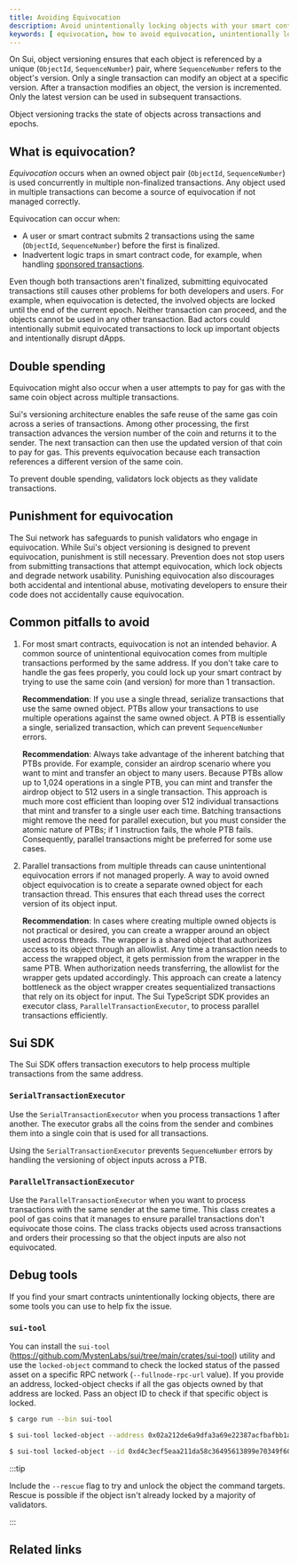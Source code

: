 ```yaml
---
title: Avoiding Equivocation
description: Avoid unintentionally locking objects with your smart contract logic. 
keywords: [ equivocation, how to avoid equivocation, unintentionally locking objects, accidentally locking objects ]
---
```


On Sui, object versioning ensures that each object is referenced by a unique (`ObjectId`, `SequenceNumber`) pair, where `SequenceNumber` refers to the object's version. Only a single transaction can modify an object at a specific version. After a transaction modifies an object, the version is incremented. Only the latest version can be used in subsequent transactions.

Object versioning tracks the state of objects across transactions and epochs. 

## What is equivocation?

*Equivocation* occurs when an owned object pair (`ObjectId`, `SequenceNumber`) is used concurrently in multiple non-finalized transactions. Any object used in multiple transactions can become a source of equivocation if not managed correctly. 

Equivocation can occur when:

- A user or smart contract submits 2 transactions using the same (`ObjectId`, `SequenceNumber`) before the first is finalized.
- Inadvertent logic traps in smart contract code, for example, when handling [sponsored transactions](/guides/developer/sui-101/sponsor-txn#client-equivocation-risk).

Even though both transactions aren't finalized, submitting equivocated transactions still causes other problems for both developers and users. For example, when equivocation is detected, the involved objects are locked until the end of the current epoch. Neither transaction can proceed, and the objects cannot be used in any other transaction. Bad actors could intentionally submit equivocated transactions to lock up important objects and intentionally disrupt dApps.

## Double spending 

Equivocation might also occur when a user attempts to pay for gas with the same coin object across multiple transactions.

Sui's versioning architecture enables the safe reuse of the same gas coin across a series of transactions. Among other processing, the first transaction advances the version number of the coin and returns it to the sender. The next transaction can then use the updated version of that coin to pay for gas. This prevents equivocation because each transaction references a different version of the same coin.

To prevent double spending, validators lock objects as they validate transactions.

## Punishment for equivocation

The Sui network has safeguards to punish validators who engage in equivocation. While Sui's object versioning is designed to prevent equivocation, punishment is still necessary. Prevention does not stop users from submitting transactions that attempt equivocation, which lock objects and degrade network usability. Punishing equivocation also discourages both accidental and intentional abuse, motivating developers to ensure their code does not accidentally cause equivocation.

## Common pitfalls to avoid

1. For most smart contracts, equivocation is not an intended behavior. A common source of unintentional equivocation comes from multiple transactions performed by the same address. If you don't take care to handle the gas fees properly, you could lock up your smart contract by trying to use the same coin (and version) for more than 1 transaction.

    **Recommendation**: If you use a single thread, serialize transactions that use the same owned object. PTBs allow your transactions to use multiple operations against the same owned object. A PTB is essentially a single, serialized transaction, which can prevent `SequenceNumber` errors.

    **Recommendation**: Always take advantage of the inherent batching that PTBs provide. For example, consider an airdrop scenario where you want to mint and transfer an object to many users. Because PTBs allow up to 1,024 operations in a single PTB, you can mint and transfer the airdrop object to 512 users in a single transaction. This approach is much more cost efficient than looping over 512 individual transactions that mint and transfer to a single user each time. Batching transactions might remove the need for parallel execution, but you must consider the atomic nature of PTBs; if 1 instruction fails, the whole PTB fails. Consequently, parallel transactions might be preferred for some use cases.

2. Parallel transactions from multiple threads can cause unintentional equivocation errors if not managed properly. A way to avoid owned object equivocation is to create a separate owned object for each transaction thread. This ensures that each thread uses the correct version of its object input.

    **Recommendation**: In cases where creating multiple owned objects is not practical or desired, you can create a wrapper around an object used across threads. The wrapper is a shared object that authorizes access to its object through an allowlist. Any time a transaction needs to access the wrapped object, it gets permission from the wrapper in the same PTB. When authorization needs transferring, the allowlist for the wrapper gets updated accordingly. This approach can create a latency bottleneck as the object wrapper creates sequentialized transactions that rely on its object for input. The Sui TypeScript SDK provides an executor class, `ParallelTransactionExecutor`, to process parallel transactions efficiently.

## Sui SDK

The Sui SDK offers transaction executors to help process multiple transactions from the same address.

### `SerialTransactionExecutor`

Use the `SerialTransactionExecutor` when you process transactions 1 after another. The executor grabs all the coins from the sender and combines them into a single coin that is used for all transactions.

Using the `SerialTransactionExecutor` prevents `SequenceNumber` errors by handling the versioning of object inputs across a PTB.

### `ParallelTransactionExecutor`

Use the `ParallelTransactionExecutor` when you want to process transactions with the same sender at the same time. This class creates a pool of gas coins that it manages to ensure parallel transactions don't equivocate those coins. The class tracks objects used across transactions and orders their processing so that the object inputs are also not equivocated.

## Debug tools

If you find your smart contracts unintentionally locking objects, there are some tools you can use to help fix the issue.

### `sui-tool`

You can install the `sui-tool` (https://github.com/MystenLabs/sui/tree/main/crates/sui-tool) utility and use the `locked-object` command to check the locked status of the passed asset on a specific RPC network (`--fullnode-rpc-url` value). If you provide an address, locked-object checks if all the gas objects owned by that address are locked. Pass an object ID to check if that specific object is locked.

```sh
$ cargo run --bin sui-tool
```

```sh
$ sui-tool locked-object --address 0x02a212de6a9dfa3a69e22387acfbafbb1a9e591bd9d636e7895dcfc8de05f331 --fullnode-rpc-url <https://rpc.mainnet.sui.io:443>
```

```sh
$ sui-tool locked-object --id 0xd4c3ecf5eaa211da58c36495613899e70349f6048baaeca99596f1682e89c837 --fullnode-rpc-url <https://rpc.mainnet.sui.io:443>
```

:::tip

Include the `--rescue` flag to try and unlock the object the command targets. Rescue is possible if the object isn't already locked by a majority of validators.

:::

## Related links

<RelatedLink to="/guides/developer/sui-101/building-ptb.mdx" />
<RelatedLink to="/concepts/versioning.mdx" />
<RelatedLink to="/guides/developer/sui-101/sponsor-txn.mdx" />
<RelatedLink href="https://sdk.mystenlabs.com/typescript" label="Sui TypeScript SDK" desc="The Sui TypeScript SDK is a modular library of tools for interacting with the Sui blockchain." />